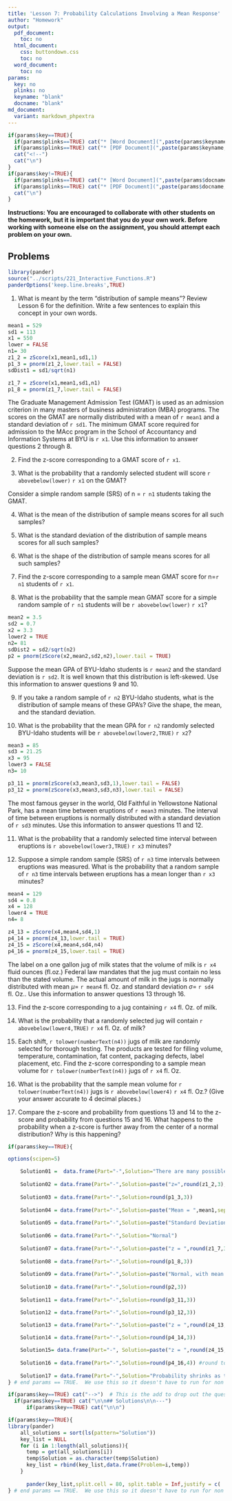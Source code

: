 ```yaml
---
title: 'Lesson 7: Probability Calculations Involving a Mean Response'
author: "Homework"
output:
  pdf_document:
    toc: no
  html_document:
    css: buttondown.css
    toc: no
  word_document:
    toc: no
params:
  key: no
  plinks: no
  keyname: "blank"
  docname: "blank"
md_document:
  variant: markdown_phpextra
---
```


```r
if(params$key==TRUE){
  if(params$plinks==TRUE) cat("* [Word Document](",paste(params$keyname,"docx",sep="."),")\n")
  if(params$plinks==TRUE) cat("* [PDF Document](",paste(params$keyname,"pdf",sep="."),")\n")
  cat("<!--")
  cat("\n")
} 
if(params$key!=TRUE){
  if(params$plinks==TRUE) cat("* [Word Document](",paste(params$docname,"docx",sep="."),")\n")
  if(params$plinks==TRUE) cat("* [PDF Document](",paste(params$docname,"pdf",sep="."),")\n")
  cat("\n")
}
```

**Instructions:  You are encouraged to collaborate with other students on the homework, but it is important that you do your own work.  Before working with someone else on the assignment, you should attempt each problem on your own.**  



## Problems
```r

library(pander)
source("../scripts/221_Interactive_Functions.R")
panderOptions('keep.line.breaks',TRUE)

```


1.	What is meant by the term "distribution of sample means"?  Review Lesson 6 for the definition.  Write a few sentences to explain this concept in your own words.


```r
mean1 = 529
sd1 = 113
x1 = 550
lower = FALSE
n1= 30
z1_2 = zScore(x1,mean1,sd1,1)
p1_3 = pnorm(z1_2,lower.tail = FALSE)
sdDist1 = sd1/sqrt(n1)

z1_7 = zScore(x1,mean1,sd1,n1)
p1_8 = pnorm(z1_7,lower.tail = FALSE)
```

The Graduate Management Admission Test (GMAT) is used as an admission criterion in many masters of business administration (MBA) programs. The scores on the GMAT are normally distributed with a mean of `r mean1` and a standard deviation of `r sd1`.  The minimum GMAT score required for admission to the MAcc program in the School of Accountancy and Information Systems at BYU is `r x1`.  Use this information to answer questions 2 through 8.

2.	Find the z-score corresponding to a GMAT score of `r x1`. 

3.	What is the probability that a randomly selected student will score `r abovebelow(lower)` `r x1` on the GMAT?

Consider a simple random sample (SRS) of n = `r n1` students taking the GMAT.

4.	What is the mean of the distribution of sample means scores for all such samples? 

5.	What is the standard deviation of the distribution of sample means scores for all such samples? 

6.	What is the shape of the distribution of sample means scores for all such samples?

7.	Find the z-score corresponding to a sample mean GMAT score for n=`r n1` students of `r x1`.

8.	What is the probability that the sample mean GMAT score for a simple random sample of `r n1` students will be `r abovebelow(lower)` `r x1`? 

```r
mean2 = 3.5
sd2 = 0.7
x2 = 3.3
lower2 = TRUE
n2= 81
sdDist2 = sd2/sqrt(n2)
p2 = pnorm(zScore(x2,mean2,sd2,n2),lower.tail = TRUE)
```

Suppose the mean GPA of BYU-Idaho students is `r mean2` and the standard deviation is `r sd2`.  It is well known that this distribution is left-skewed.  Use this information to answer questions 9 and 10.

9.	If you take a random sample of `r n2` BYU-Idaho students, what is the distribution of sample means of these GPA's?  Give the shape, the mean, and the standard deviation.

10.	What is the probability that the mean GPA for `r n2` randomly selected BYU-Idaho students will be `r abovebelow(lower2,TRUE)` `r x2`?  

```r
mean3 = 85
sd3 = 21.25
x3 = 95
lower3 = FALSE
n3= 10

p3_11 = pnorm(zScore(x3,mean3,sd3,1),lower.tail = FALSE)
p3_12 = pnorm(zScore(x3,mean3,sd3,n3),lower.tail = FALSE)
```

The most famous geyser in the world, Old Faithful in Yellowstone National Park, has a mean time between eruptions of `r mean3` minutes.  The interval of time between eruptions is normally distributed with a standard deviation of `r sd3` minutes.  Use this information to answer questions 11 and 12. 

11.	What is the probability that a randomly selected time interval between eruptions is `r abovebelow(lower3,TRUE)` `r x3` minutes?

12.	Suppose a simple random sample (SRS) of `r n3` time intervals between eruptions was measured.  What is the probability that a random sample of `r n3` time intervals between eruptions has a mean longer than `r x3` minutes?

```r
mean4 = 129
sd4 = 0.8
x4 = 128
lower4 = TRUE
n4= 8

z4_13 = zScore(x4,mean4,sd4,1)
p4_14 = pnorm(z4_13,lower.tail = TRUE)
z4_15 = zScore(x4,mean4,sd4,n4)
p4_16 = pnorm(z4_15,lower.tail = TRUE)
```

The label on a one gallon jug of milk states that the volume of milk is `r x4` fluid ounces (fl.oz.)  Federal law mandates that the jug must contain no less than the stated volume.  The actual amount of milk in the jugs is normally distributed with mean $\mu =$ `r mean4` fl. Oz. and standard deviation $\sigma =$ `r sd4` fl. Oz..  Use this information to answer questions 13 through 16.  

13.	Find the z-score corresponding to a jug containing `r x4` fl. Oz. of milk.

14.	What is the probability that a randomly selected jug will contain `r abovebelow(lower4,TRUE)` `r x4` fl. Oz. of milk?  

15.	Each shift, `r tolower(numberText(n4))` jugs of milk are randomly selected for thorough testing.  The products are tested for filling volume, temperature, contamination, fat content, packaging defects, label placement, etc.  Find the z-score corresponding to a sample mean volume for `r tolower(numberText(n4))` jugs of `r x4` fl. Oz.

16.	What is the probability that the sample mean volume for `r tolower(numberText(n4))` jugs is `r abovebelow(lower4)` `r x4` fl. Oz.?  (Give your answer accurate to 4 decimal places.)  

17.	Compare the z-score and probability from questions 13 and 14 to the z-score and probability from questions 15 and 16.  What happens to the probability when a z-score is further away from the center of a normal distribution?  Why is this happening?


```r
if(params$key==TRUE){

options(scipen=5)

    Solution01 =  data.frame(Part="-",Solution="There are many possible sample means that could be obtained from a population. For example, if you draw a simple random sample of size 100 you will get a sample mean for that sample. However, if you drew a different random sample of size 100, you would get a different sample mean. Many different samples of size 100 could be drawn from a population and each of these samples will have its own sample mean. All of these possible sample means make up the sampling distribution.")
    
    Solution02 = data.frame(Part="-",Solution=paste("z=",round(z1_2,3),sep=""))
    
    Solution03 = data.frame(Part="-",Solution=round(p1_3,3))
    
    Solution04 = data.frame(Part="-",Solution=paste("Mean = ",mean1,sep=""))
    
    Solution05 = data.frame(Part="-",Solution=paste("Standard Deviation = ",round(sdDist1,3),sep=""))
    
    Solution06 = data.frame(Part="-",Solution="Normal")
    
    Solution07 = data.frame(Part="-",Solution=paste("z = ",round(z1_7,3),sep=""))
    
    Solution08 = data.frame(Part="-",Solution=round(p1_8,3))
    
    Solution09 = data.frame(Part="-",Solution=paste("Normal, with mean of ", mean2, " and standard deviation of ", round(sdDist2,3),sep=""))
    
    Solution10 = data.frame(Part="-",Solution=round(p2,3))
    
    Solution11 = data.frame(Part="-",Solution=round(p3_11,3))

    Solution12 = data.frame(Part="-",Solution=round(p3_12,3))

    Solution13 = data.frame(Part="-",Solution=paste("z = ",round(z4_13,3),sep=""))
    
    Solution14 = data.frame(Part="-",Solution=round(p4_14,3))

    Solution15= data.frame(Part="-", Solution=paste("z = ",round(z4_15,3),sep=""))
    
    Solution16 = data.frame(Part="-",Solution=round(p4_16,4)) #round to 4 digits
    
    Solution17 = data.frame(Part="-",Solution="Probability shrinks as the z-score moves further away from the mean. This is happening because we are shading in the applet only to the left of the z-score since the problems ask for the probability of an event being 'less than'. Therefore, as our z-score gets further away from the center, the smaller the probability will be on the left tail.")
} # end params == TRUE.  We use this so it doesn't have to run for non answer key path.

```

```r
if(params$key==TRUE) cat("-->")  # This is the add to drop out the questions
  if(params$key==TRUE) cat("\n\n## Solutions\n\n---")
      if(params$key==TRUE) cat("\n\n")
```




```r
if(params$key==TRUE){
library(pander)
    all_solutions = sort(ls(pattern="Solution"))
    key_list = NULL
    for (i in 1:length(all_solutions)){
      temp = get(all_solutions[i])
      temp$Solution = as.character(temp$Solution)
      key_list = rbind(key_list,data.frame(Problem=i,temp))
    }
    
      pander(key_list,split.cell = 80, split.table = Inf,justify = c( 'center', 'left',"left"))
} # end params == TRUE.  We use this so it doesn't have to run for non answer key path.

```


